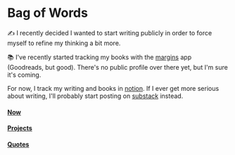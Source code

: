 # Bag of Words

✍️ I recently decided I wanted to start writing publicly in order to force myself to refine my thinking a bit more.

📚 I've recently started tracking my books with the [margins](https://margins.app/) app (Goodreads, but good). There's no public profile over there yet, but I'm sure it's coming.

For now, I track my writing and books in [notion](https://seankonz.notion.site/Public-Blog-17cb3e4834b68079b2b5cdfc7dba6b99?pvs=4). If I ever get more serious about writing, I'll probably start posting on [substack](https://substack.com/@swkonz) instead.

#### [Now](/stuff/now)

#### [Projects](/stuff/projects)

#### [Quotes](/stuff/quotes)
